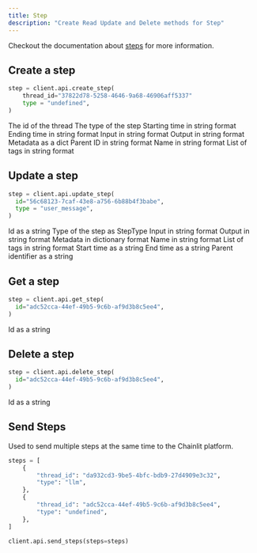 ```yaml
---
title: Step
description: "Create Read Update and Delete methods for Step"
---
```


Checkout the documentation about [steps](/concepts/step) for more information.

## Create a step

```python
step = client.api.create_step(
    thread_id="37822d78-5258-4646-9a68-46906aff5337"
    type = "undefined",
)
```

<ParamField path="thread_id" type="uuid" required>
  The id of the thread
</ParamField>

<ParamField path="type" type="string">
  The type of the step
</ParamField>
<ResponseField name="type" type="string">
  <Expandable title="properties">
    <ResponseField name="run"></ResponseField>
    <ResponseField name="tool"></ResponseField>
    <ResponseField name="llm"></ResponseField>
    <ResponseField name="embedding"></ResponseField>
    <ResponseField name="retrieval"></ResponseField>
    <ResponseField name="rerank"></ResponseField>
    <ResponseField name="undefined"></ResponseField>
  </Expandable>
</ResponseField>

<ParamField path="start_time" type="string">
  Starting time in string format
</ParamField>

<ParamField path="end_time" type="string">
  Ending time in string format
</ParamField>

<ParamField path="input" type="string">
  Input in string format
</ParamField>

<ParamField path="output" type="string">
  Output in string format
</ParamField>

<ParamField path="metadata" type="dict">
  Metadata as a dict
</ParamField>

<ParamField path="parent_id" type="uuid">
  Parent ID in string format
</ParamField>

<ParamField path="name" type="string">
  Name in string format
</ParamField>

<ParamField path="tags" type="List[string]">
  List of tags in string format
</ParamField>

## Update a step

```python
step = client.api.update_step(
  id="56c68123-7caf-43e8-a756-6b88b4f3babe",
  type = "user_message",
)
```

<ParamField path="id" type="uuid" required>
  Id as a string
</ParamField>

<ParamField path="type" type="StepType">
  Type of the step as StepType
</ParamField>

<ParamField path="input" type="string">
  Input in string format
</ParamField>

<ParamField path="output" type="string">
  Output in string format
</ParamField>

<ParamField path="metadata" type="Dict">
  Metadata in dictionary format
</ParamField>

<ParamField path="name" type="string">
  Name in string format
</ParamField>

<ParamField path="tags" type="List[string]">
  List of tags in string format
</ParamField>

<ParamField path="start_time" type="string">
  Start time as a string
</ParamField>

<ParamField path="end_time" type="string">
  End time as a string
</ParamField>

<ParamField path="parent_id" type="uuid">
  Parent identifier as a string
</ParamField>

## Get a step

```python
step = client.api.get_step(
  id="adc52cca-44ef-49b5-9c6b-af9d3b8c5ee4",
)
```

<ParamField path="id" type="uuid" required>
  Id as a string
</ParamField>

## Delete a step

```python
step = client.api.delete_step(
  id="adc52cca-44ef-49b5-9c6b-af9d3b8c5ee4",
)
```

<ParamField path="id" type="uuid" required>
  Id as a string
</ParamField>

## Send Steps

Used to send multiple steps at the same time to the Chainlit platform.

```python
steps = [
    {
        "thread_id": "da932cd3-9be5-4bfc-bdb9-27d4909e3c32",
        "type": "llm",
    },
    {
        "thread_id": "adc52cca-44ef-49b5-9c6b-af9d3b8c5ee4",
        "type": "undefined",
    },
]

client.api.send_steps(steps=steps)
```
